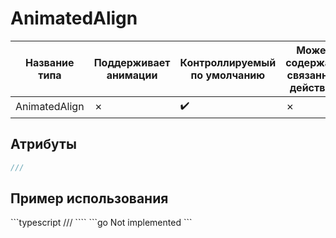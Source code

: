 
# AnimatedAlign

| Название типа| Поддерживает анимации | Контроллируемый по умолчанию | Может содержать связанное действие | Ссылка |
| - | - | - | - | - |
| AnimatedAlign | &cross; | :heavy_check_mark: | &cross; | [link](https://api.flutter.dev/flutter/widgets/AnimatedAlign-class.html) |

## Атрибуты

```dart
///
```

## Пример использования

<Tabs groupId="lang">
  <TabItem value="ts" label="TypeScript" default>
    ```typescript
    ///
    ````
  </TabItem>
  <TabItem value="go" label="Go">
    ```go
    Not implemented
    ```
  </TabItem>
</Tabs>

